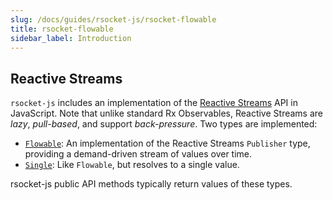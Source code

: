 ```yaml
---
slug: /docs/guides/rsocket-js/rsocket-flowable
title: rsocket-flowable
sidebar_label: Introduction
---
```


## Reactive Streams

`rsocket-js` includes an implementation of the [Reactive Streams](http://www.reactive-streams.org/)
API in JavaScript. Note that unlike standard Rx Observables, Reactive Streams are
_lazy_, _pull-based_, and support _back-pressure_. Two types are implemented:

- [`Flowable`](./flowable.mdx): An implementation of the Reactive Streams `Publisher` type,
  providing a demand-driven stream of values over time.
- [`Single`](./single.mdx): Like `Flowable`, but resolves to a single value.

rsocket-js public API methods typically return values of these types.
